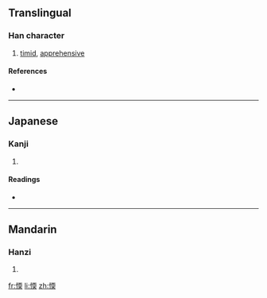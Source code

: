 ==Translingual==

===Han character===
{{Han char|rn=61|rad=心|as=09|sn=12|four=|canj=心一月大 (PMBK)}}

# [[timid]], [[apprehensive]]

====References====
* {{Han ref|kx=0395.200|dkj=10951|dj=0733.040|hdz=42327.040|uh=611E|ud=24862}}

----

==Japanese==

===Kanji===
{{ja-kanji|grade=|rs=心09}}

# {{defn|Japanese|sort=心09}}

====Readings====
* {{ja-readings|on=[[ぜん]] (zen), [[ねん]] (nen), [[た]] (ta), [[な]] (na)|kun=[[よわい]] (yowai), [[おそれる]] (osoreru)}}

----

==Mandarin==

===Hanzi===
{{cmn-hanzi|pin=[[nuò]] ([[nuo4]])|wg=no<sup>4</sup>}}

# {{defn|Mandarin|sort=心09}}

[[fr:愞]]
[[li:愞]]
[[zh:愞]]